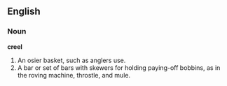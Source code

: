 ==English==

===Noun===

'''creel'''

#An osier basket, such as anglers use.
#A bar or set of bars with skewers for holding paying-off bobbins, as in the roving machine, throstle, and mule.